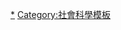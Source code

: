{{NavboxV2
|name = 主要社会学家
|title = 主要[[社会学家]]
|bodyclass = hlist
 
|group1= [[古典社会学]]
|list1=
*[[亞歷西斯·托克維爾|-{zh-hans:阿列克西·托克维尔; zh-hant:亞歷西斯·托克維爾}-]]
*[[奥古斯特·孔德]]
*[[赫伯特·斯賓塞]]
*[[卡尔·马克思]]
*[[马克斯·韦伯]]
*[[埃米尔·涂尔干|-{zh-hans:埃米尔·涂尔干; zh-hant:艾彌爾·涂爾幹}-]]
*[[维尔弗雷多·帕累托]]
*[[格奥尔格·齐美尔]]
*[[斐迪南·滕尼斯]]
*[[托斯丹·范伯倫|-{zh-hans:索尔斯坦·凡勃伦; zh-hant:托斯丹·范伯倫}-]]
 
|group2 = [[现代]]<br />与[[后现代]]<br />社会学
|list2-type = vertical
|list2-border = child

|list2-group1 = [[功能主義_(社會學)|功能主义]]
|list2-list1 = 
* [[塔尔科特·帕森斯]]
* [[罗伯特·金·莫顿]]
* [[杰弗里·亚历山大]]
* [[尼克拉斯·卢曼]]
 
|list2-group2 = [[冲突理论]]
|list2-list2 = 
* [[拉尔夫·达伦多夫]]
* [[刘易斯·科塞]]
* {{Link-en|兰德尔·柯林斯|Randall Collins}}
* [[埃里克·欧林·赖特]]
 
|list2-group3 = {{Link-en|符号互动论|Symbolic interactionism}}与[[现象学]]
|list2-list3 =
* [[威廉·詹姆士]]
* [[约翰·杜威]]
* [[查爾斯·庫利]]
* [[喬治·賀伯特·米德]]
* [[阿尔弗雷德·舒茨]]
* [[厄文·高夫曼]]
* {{Link-en|哈罗德·加芬克尔|Harold Garfinkel}}
 
|list2-group4 = [[结构主义]]和[[后结构主义]]
|list2-list4 =
* [[安東尼·紀登斯|-{zh-hans:安东尼·吉登斯; zh-hant:安東尼·紀登斯}-]]
* [[皮耶·布迪厄]]
* [[米歇尔·福柯]]
 
|list2-group5 = [[批判理论]]
|list2-list5 =
* [[安东尼奥·葛兰西]]
* [[卢卡奇·捷尔吉]]
* [[麥克斯·霍克海默]]
* [[狄奧多·阿多諾]]
* [[赫伯特·马尔库塞]]
* [[埃里希·弗罗姆]]
* [[尤尔根·哈贝马斯]]
 
|list2-group6 = 后现代理论
|list2-list6 =
* [[諾博特·伊里亞思]]
* [[尚·布希亞]]
* [[齐格蒙·鲍曼]]
 
|below = 
* 參見：[[社會學家列表]]
* [[社会学]]
* [[社会学史]]
}}<noinclude>
[[Category:社会学家|*]]
[[Category:社會科學模板]]
</noinclude>